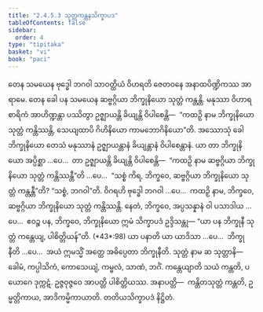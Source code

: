 ```yaml
---
title: "2.4.5.3 သုတ္တကန္တနသိက္ခာပဒ"
tableOfContents: false
sidebar:
  order: 4
type: "tipitaka"
basket: "vi"
book: "paci"
---
```



<DynamicBreadcrumb />

<Division number="986" book="paci">

<Paragraph number="3011" book="paci">
တေန သမယေန ဗုဒ္ဓေါ ဘဂဝါ သာဝတ္ထိယံ ဝိဟရတိ ဇေတဝနေ အနာထပိဏ္ဍိကဿ အာရာမေ. တေန ခေါ ပန သမယေန ဆဗ္ဗဂ္ဂိယာ ဘိက္ခုနိယော သုတ္တံ ကန္တန္တိ. မနုဿာ ဝိဟာရစာရိကံ အာဟိဏ္ဍန္တာ ပဿိတွာ ဥဇ္ဈာယန္တိ ခိယျန္တိ ဝိပါစေန္တိ—  “ကထဉှိ နာမ ဘိက္ခုနိယော သုတ္တံ ကန္တိဿန္တိ, သေယျထာပိ ဂိဟိနိယော ကာမဘောဂိနိယော”တိ.
</Paragraph>

<Paragraph number="3012" book="paci">
အဿောသုံ ခေါ ဘိက္ခုနိယော တေသံ မနုဿာနံ ဥဇ္ဈာယန္တာနံ ခိယျန္တာနံ ဝိပါစေန္တာနံ. ယာ တာ ဘိက္ခုနိယော အပ္ပိစ္ဆာ …ပေ…  တာ ဥဇ္ဈာယန္တိ ခိယျန္တိ ဝိပါစေန္တိ—  “ကထဉှိ နာမ ဆဗ္ဗဂ္ဂိယာ ဘိက္ခုနိယော သုတ္တံ ကန္တိဿန္တီ”တိ …ပေ…  “သစ္စံ ကိရ, ဘိက္ခဝေ, ဆဗ္ဗဂ္ဂိယာ ဘိက္ခုနိယော သုတ္တံ ကန္တန္တီ”တိ? “သစ္စံ, ဘဂဝါ”တိ. ဝိဂရဟိ ဗုဒ္ဓေါ ဘဂဝါ …ပေ…  ကထဉှိ နာမ, ဘိက္ခဝေ, ဆဗ္ဗဂ္ဂိယာ ဘိက္ခုနိယော သုတ္တံ ကန္တိဿန္တိ. နေတံ, ဘိက္ခဝေ, အပ္ပသန္နာနံ ဝါ ပသာဒါယ …ပေ…  ဧဝဉ္စ ပန, ဘိက္ခဝေ, ဘိက္ခုနိယော ဣမံ သိက္ခာပဒံ ဥဒ္ဒိသန္တု—
</Paragraph>

</Division>
<Division number="987" book="paci">

<Paragraph number="3013" book="paci">
<Emphasis>“ယာ ပန ဘိက္ခုနီ သုတ္တံ ကန္တေယျ, ပါစိတ္တိယန်”</Emphasis>တိ. (*43*:<Emphasis>98</Emphasis>)
</Paragraph>

</Division>
<Division number="988" book="paci">

<Paragraph number="3014" book="paci">
<Emphasis>ယာ ပနာ</Emphasis>တိ ယာ ယာဒိသာ …ပေ…  <Emphasis>ဘိက္ခုနီ</Emphasis>တိ …ပေ…  အယံ ဣမသ္မိံ အတ္ထေ အဓိပ္ပေတာ ဘိက္ခုနီတိ.
</Paragraph>

<Paragraph number="3015" book="paci">
<Emphasis>သုတ္တံ</Emphasis> နာမ ဆ သုတ္တာနိ—  ခေါမံ, ကပ္ပါသိကံ, ကောသေယျံ, ကမ္ဗလံ, သာဏံ, ဘင်္ဂံ.
</Paragraph>

<Paragraph number="3016" book="paci">
<Emphasis>ကန္တေယျာ</Emphasis>တိ သယံ ကန္တတိ, ပယောဂေ ဒုက္ကဋံ. ဥဇ္ဇဝုဇ္ဇဝေ အာပတ္တိ ပါစိတ္တိယဿ.
</Paragraph>

</Division>
<Division number="989" book="paci">

<Paragraph number="3017" book="paci">
အနာပတ္တိ—  ကန္တိတသုတ္တံ ကန္တတိ, ဥမ္မတ္တိကာယ, အာဒိကမ္မိကာယာတိ.

</Paragraph>
</Division>

<Paragraph number="3018" type="center" book="paci">
တတိယသိက္ခာပဒံ နိဋ္ဌိတံ.
</Paragraph>